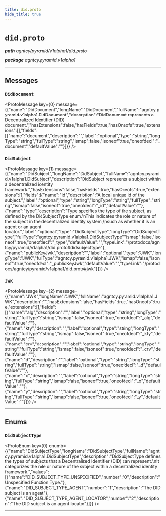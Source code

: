```yaml
---
title: did.proto
hide_title: true
---
```



# `did.proto`
_**path** agntcy/pyramid/v1alpha1/did.proto_

_**package** agntcy.pyramid.v1alpha1_



---

## Messages


### `DidDocument`
<ProtoMessage key={0} message={{"name":"DidDocument","longName":"DidDocument","fullName":"agntcy.pyramid.v1alpha1.DidDocument","description":"DidDocument represents a Decentralized Identifier (DID) document.","hasExtensions":false,"hasFields":true,"hasOneofs":true,"extensions":[],"fields":[{"name":"document","description":"","label":"optional","type":"string","longType":"string","fullType":"string","ismap":false,"isoneof":true,"oneofdecl":"_document","defaultValue":""}]}} />


### `DidSubject`
<ProtoMessage key={1} message={{"name":"DidSubject","longName":"DidSubject","fullName":"agntcy.pyramid.v1alpha1.DidSubject","description":"DidSubject represents a subject within a decentralized identity framework.","hasExtensions":false,"hasFields":true,"hasOneofs":true,"extensions":[],"fields":[{"name":"id","description":"A local unique id of the subject.","label":"optional","type":"string","longType":"string","fullType":"string","ismap":false,"isoneof":true,"oneofdecl":"_id","defaultValue":""},{"name":"type","description":"Type specifies the type of the subject, as defined by the DidSubjectType enum.\nThis indicates the role or nature of the subject in the decentralized identity system,\nsuch as whether it is an agent or an agent locator.","label":"optional","type":"DidSubjectType","longType":"DidSubjectType","fullType":"agntcy.pyramid.v1alpha1.DidSubjectType","ismap":false,"isoneof":true,"oneofdecl":"_type","defaultValue":"","typeLink":"/protodocs/agntcy/pyramid/v1alpha1/did.proto#didsubjecttype"},{"name":"publicKeyJwk","description":"","label":"optional","type":"JWK","longType":"JWK","fullType":"agntcy.pyramid.v1alpha1.JWK","ismap":false,"isoneof":true,"oneofdecl":"_publicKeyJwk","defaultValue":"","typeLink":"/protodocs/agntcy/pyramid/v1alpha1/did.proto#jwk"}]}} />


### `JWK`
<ProtoMessage key={2} message={{"name":"JWK","longName":"JWK","fullName":"agntcy.pyramid.v1alpha1.JWK","description":"","hasExtensions":false,"hasFields":true,"hasOneofs":true,"extensions":[],"fields":[{"name":"alg","description":"","label":"optional","type":"string","longType":"string","fullType":"string","ismap":false,"isoneof":true,"oneofdecl":"_alg","defaultValue":""},{"name":"kty","description":"","label":"optional","type":"string","longType":"string","fullType":"string","ismap":false,"isoneof":true,"oneofdecl":"_kty","defaultValue":""},{"name":"crv","description":"","label":"optional","type":"string","longType":"string","fullType":"string","ismap":false,"isoneof":true,"oneofdecl":"_crv","defaultValue":""},{"name":"d","description":"","label":"optional","type":"string","longType":"string","fullType":"string","ismap":false,"isoneof":true,"oneofdecl":"_d","defaultValue":""},{"name":"x","description":"","label":"optional","type":"string","longType":"string","fullType":"string","ismap":false,"isoneof":true,"oneofdecl":"_x","defaultValue":""},{"name":"y","description":"","label":"optional","type":"string","longType":"string","fullType":"string","ismap":false,"isoneof":true,"oneofdecl":"_y","defaultValue":""}]}} />

---
## Enums


### `DidSubjectType`
<ProtoEnum key={0} enumb={{"name":"DidSubjectType","longName":"DidSubjectType","fullName":"agntcy.pyramid.v1alpha1.DidSubjectType","description":"DidSubjectType defines the types of subjects that a Decentralized Identifier (DID) can represent.\nIt categorizes the role or nature of the subject within a decentralized identity framework.","values":[{"name":"DID_SUBJECT_TYPE_UNSPECIFIED","number":"0","description":"Unspecified Function Type."},{"name":"DID_SUBJECT_TYPE_AGENT","number":"1","description":"The DID subject is an agent"},{"name":"DID_SUBJECT_TYPE_AGENT_LOCATOR","number":"2","description":"The DID subject is an agent locator"}]}} />

---


  